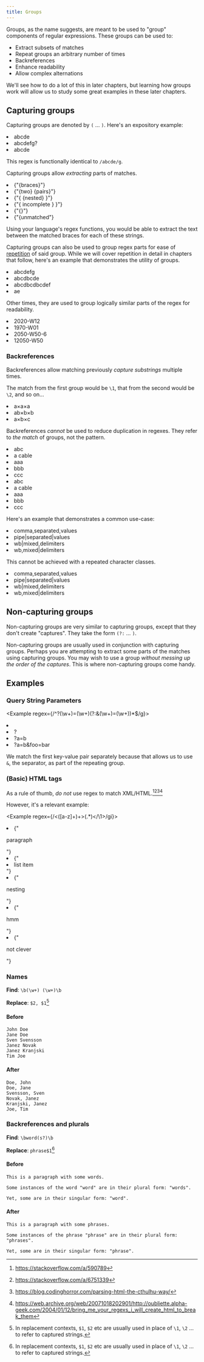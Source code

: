 ```yaml
---
title: Groups
---
```


Groups, as the name suggests, are meant to be used to "group" components of regular expressions. These groups can be used to:

-   Extract subsets of matches
-   Repeat groups an arbitrary number of times
-   Backreferences
-   Enhance readability
-   Allow complex alternations

We'll see how to do a lot of this in later chapters, but learning how groups work will allow us to study some great examples in these later chapters.

## Capturing groups

Capturing groups are denoted by `(` … `)`. Here's an expository example:

<Example regex={/a(bcd)e/g}>
    <li>abcde</li>
    <li>abcdefg?</li>
    <li>abcde</li>
</Example>

This regex is functionally identical to `/abcde/g`.

Capturing groups allow _extracting_ parts of matches.

<Example regex={/\{([^{}]*)\}/g}>
    <li>{"{braces}"}</li>
    <li>{"{two} {pairs}"}</li>
    <li>{"{ {nested} }"}</li>
    <li>{"{ incomplete } }"}</li>
    <li>{"{}"}</li>
    <li>{"{unmatched"}</li>
</Example>

Using your language's regex functions, you would be able to extract the text between the matched braces for each of these strings.

Capturing groups can also be used to group regex parts for ease of [repetition](/repetition) of said group. While we will cover repetition in detail in chapters that follow, here's an example that demonstrates the utility of groups.

<Example regex={/a(bcd)+e/g}>
    <li>abcdefg</li>
    <li>abcdbcde</li>
    <li>abcdbcdbcdef</li>
    <li>ae</li>
</Example>

Other times, they are used to group logically similar parts of the regex for readability.

<Example regex={/(\d\d\d\d)-W(\d\d)/g}>
    <li>2020-W12</li>
    <li>1970-W01</li>
    <li>2050-W50-6</li>
    <li>12050-W50</li>
</Example>

### Backreferences

Backreferences allow matching previously _capture substrings_ multiple times.

The match from the first group would be `\1`, that from the second would be `\2`, and so on…

<Example regex={/([abc])×\1×\1/g}>
    <li>a×a×a</li>
    <li>ab×b×b</li>
    <li>a×b×c</li>
</Example>

Backreferences _cannot_ be used to reduce duplication in regexes. They refer to _the match_ of groups, not the pattern.

<Example regex={/[abc][abc][abc]/g}>
    <li>abc</li>
    <li>a cable</li>
    <li>aaa</li>
    <li>bbb</li>
    <li>ccc</li>
</Example>

<Example regex={/([abc])\1\1/g}>
    <li>abc</li>
    <li>a cable</li>
    <li>aaa</li>
    <li>bbb</li>
    <li>ccc</li>
</Example>

Here's an example that demonstrates a common use-case:

<Example regex={/\w+([,|])\w+\1\w+/g}>
    <li>comma,separated,values</li>
    <li>pipe|separated|values</li>
    <li>wb|mixed,delimiters</li>
    <li>wb,mixed|delimiters</li>
</Example>

This cannot be achieved with a repeated character classes.

<Example regex={/\w+[,|]\w+[,|]\w+/g}>
    <li>comma,separated,values</li>
    <li>pipe|separated|values</li>
    <li>wb|mixed,delimiters</li>
    <li>wb,mixed|delimiters</li>
</Example>

## Non-capturing groups

Non-capturing groups are very similar to capturing groups, except that they don't create "captures". They take the form `(?:` … `)`.

Non-capturing groups are usually used in conjunction with capturing groups. Perhaps you are attempting to extract some parts of the matches using capturing groups. You may wish to use a group _without messing up the order of the captures_. This is where non-capturing groups come handy.

## Examples

### Query String Parameters

<Example regex={/^\?(\w+)=(\w+)(?:&(\w+)=(\w+))*$/g}>
    <li></li>
    <li>?</li>
    <li>?a=b</li>
    <li>?a=b&foo=bar</li>
</Example>

We match the first key-value pair separately because that allows us to use `&`, the separator, as part of the repeating group.

### (Basic) HTML tags

As a rule of thumb, _do not_ use regex to match XML/HTML.[^1][^2][^3][^4]

However, it's a relevant example:

<Example regex={/<([a-z]+)+>(.*)<\/\1>/gi}>
    <li>{"<p>paragraph</p>"}</li>
    <li>{"<li>list item</li>"}</li>
    <li>{"<p><span>nesting</span></p>"}</li>
    <li>{"<p>hmm</li>"}</li>
    <li>{"<p><p>not clever</p></p></p>"}</li>
</Example>

[^1]: https://stackoverflow.com/a/590789
[^2]: https://stackoverflow.com/a/6751339
[^3]: https://blog.codinghorror.com/parsing-html-the-cthulhu-way/
[^4]: https://web.archive.org/web/20071018202901/http://oubliette.alpha-geek.com/2004/01/12/bring_me_your_regexs_i_will_create_html_to_break_them

### Names

**Find**: `\b(\w+) (\w+)\b`

**Replace**: `$2, $1`[^5]

#### Before

```
John Doe
Jane Doe
Sven Svensson
Janez Novak
Janez Kranjski
Tim Joe
```

#### After

```
Doe, John
Doe, Jane
Svensson, Sven
Novak, Janez
Kranjski, Janez
Joe, Tim
```

[^5]: In replacement contexts, `$1`, `$2` etc are usually used in place of `\1`, `\2` … to refer to captured strings.

### Backreferences and plurals

**Find**: `\bword(s?)\b`

**Replace**: `phrase$1`[^5]

#### Before

```
This is a paragraph with some words.

Some instances of the word "word" are in their plural form: "words".

Yet, some are in their singular form: "word".
```

#### After

```
This is a paragraph with some phrases.

Some instances of the phrase "phrase" are in their plural form: "phrases".

Yet, some are in their singular form: "phrase".
```
